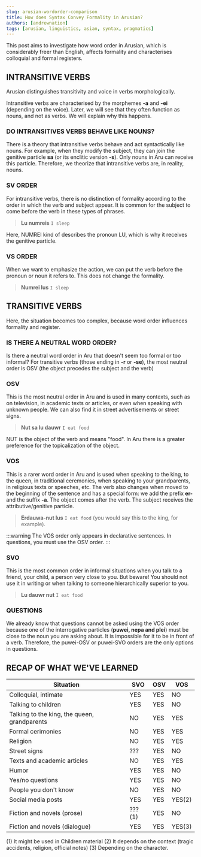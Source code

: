 ```yaml
---
slug: arusian-wordorder-comparison
title: How does Syntax Convey Formality in Arusian?
authors: [andrewnation]
tags: [arusian, linguistics, asian, syntax, pragmatics]
---
```


This post aims to investigate how word order in Arusian, which is considerably freer
than English, affects formality and characterises colloquial and formal registers.

## INTRANSITIVE VERBS
Arusian distinguishes transitivity and voice in verbs morphologically.

Intransitive verbs are characterised by the morphemes **-a** and **-ei** 
(depending on the voice). 
Later, we will see that they often function as nouns, and not as verbs. 
We will explain why this happens.

<!-- truncate -->

### DO INTRANSITIVES VERBS BEHAVE LIKE NOUNS?

There is a theory that intransitive verbs behave and act syntactically
like nouns. For example, when they modify the subject, they can join the genitive particle
**sa** (or its enclitic version **-s**). Only nouns in Aru can receive this particle.
Therefore, we theorize that intransitive verbs are, in reality, nouns.

### SV ORDER

For intransitive verbs, there is no distinction of formality according to the order in which
the verb and subject appear. It is common for the subject to come before the verb in these
types of phrases.


<FontRenderer size="32px" color="var(--ifm-color-primary, #794cbd)" text=". s,armuN ul ."/>

> **Lu numreis** `I sleep`

Here, NUMREI kind of describes the pronoun LU, which is why it receives the genitive 
particle.

### VS ORDER

When we want to emphasize the action, we can put the verb before the pronoun or noun 
it refers to. This does not change the formality.

<FontRenderer size="32px" color="var(--ifm-color-primary, #794cbd)" text=". sul ,armuN ."/>

> **Numrei lus** `I sleep`

## TRANSITIVE VERBS
Here, the situation becomes too complex, because word order influences formality 
and register.

### IS THERE A NEUTRAL WORD ORDER?
Is there a neutral word order in Aru that doesn't seem too formal or
too informal?
For transitive verbs (those ending in **-r** or **-se**), the most neutral order is
OSV (the object precedes the subject and the verb)

### OSV

This is the most neutral order in Aru and is used in many contexts, such as on television, 
in academic texts or articles, or even when speaking with unknown people. 
We can also find it in street advertisements or street signs.

<FontRenderer size="32px" color="var(--ifm-color-primary, #794cbd)" text=". road ul as TuN ."/>

> **Nut sa lu dauwr** `I eat food`

NUT is the object of the verb and means "food". 
In Aru there is a greater preference for the topicalization of the object.

### VOS

This is a rarer word order in Aru and is used when speaking to the king, to the queen, 
in traditional ceremonies, when speaking to your grandparents, in religious texts or 
speeches, etc. The verb also changes when moved to the beginning of the sentence and 
has a special form: we add the prefix **er-** and the suffix **-a**. 
The object comes after the verb. The subject receives the attributive/genitive particle.

<FontRenderer size="32px" color="var(--ifm-color-primary, #794cbd)" text=". sul TuN auad ,r ."/>

> **Erdauwa-nut lus** `I eat food` (you would say this to the king, for example).

:::warning
The VOS order only appears in declarative sentences. 
In questions, you must use the OSV order. 
:::

### SVO
This is the most common order in informal situations when you talk to a friend, your child,
a person very close to you. But beware! You should not use it in writing or when
talking to someone hierarchically superior to you.

<FontRenderer size="32px" color="var(--ifm-color-primary, #794cbd)" text=". TuN road ul ."/>

> **Lu dauwr nut** `I eat food`

### QUESTIONS
We already know that questions cannot be asked using the VOS order because one of the 
interrogative particles
(**puwei, nepa and plei**) must be close to the noun you are asking about. 
It is impossible for it to be in front of a verb. 
Therefore, the puwei-OSV or puwei-SVO orders are the only options in questions.

## RECAP OF WHAT WE'VE LEARNED

| Situation | SVO | OSV | VOS |
|--- |--- |--- |--- |
| Colloquial, intimate | YES | YES | NO |
| Talking to children | YES | YES | NO |
| Talking to the king, the queen, grandparents | NO | YES | YES |
| Formal cerimonies | NO | YES | YES |
| Religion | NO | YES | YES |
| Street signs | ??? | YES | NO |
| Texts and academic articles | NO | YES | YES |
| Humor | YES | YES | NO |
| Yes/no questions | YES | YES | NO |
| People you don't know | NO | YES | NO |
| Social media posts | YES | YES | YES(2) |
| Fiction and novels (prose) | ???(1) | YES | NO |
| Fiction and novels (dialogue) | YES | YES | YES(3) |

(1) It might be used in Children material
(2) It depends on the context (tragic accidents, religion, official notes)
(3) Depending on the character.